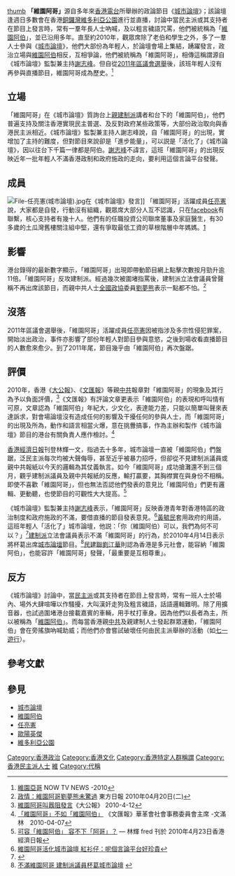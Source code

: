 [[文件:Brothers_of_Victoria_Park.jpg|thumb]]
'''「維園阿哥」'''源自多年來[[香港電台|香港電台]]所舉辦的政論節目《[[城市論壇|城市論壇]]》；該論壇逢週日多數會在香港[[銅鑼灣|銅鑼灣]][[維多利亞公園|維多利亞公園]]進行並直播，討論中當民主派或其支持者在節目上發言時，常有一羣年長人士吶喊，及以粗言穢語咒罵，他們被統稱為「[[維園阿伯|維園阿伯]]」，並已沿用多年。直至約2010年，觀眾席除了老伯和學生之外，多了一羣人士參與《[[城市論壇|城市論壇]]》，他們大部份為年輕人，於論壇會場上集結，踴躍發言，政治立場與[[維園阿伯|維園阿伯]]相反，互相爭論，他們被統稱為「維園阿哥」，相傳這稱謂源自《城市論壇》監製兼主持[[謝志峰|謝志峰]]。但自從[[2011年區議會選舉|2011年區議會選舉]]後，該班年輕人沒有再參與直播節目，維園阿哥成為歷史。<ref>[http://www.youtube.com/watch?v=OHo605y_OQg 維園亞哥] {{Wayback|url=http://www.youtube.com/watch?v=OHo605y_OQg |date=20160414064557 }}NOW TV NEWS -2010</ref>

==立場==
「維園阿哥」在《城市論壇》質詢台上[[親建制派|親建制派]]講者和台下的「維園阿伯」，他們普遍支持及關注香港實現民主普選、及反對政府某些政策等，大部份政治取向與香港民主派相近。《城市論壇》監製兼主持人謝志峰說，自「維園阿哥」的出現，實增加了主持的難度，但對節目來說卻是「進步能量」，可以説是「活化了」《城市論壇》，因以往台下千篇一律都是阿伯。[[謝志峰|謝志峰]]不諱言，這班「維園阿哥」的出現反映近年一批年輕人不滿香港政制和政府施政的走向，要利用這個言論平台發聲。

==成員==
[[File:File-任亮憲(城市論壇).jpg|thumb]]在《城市論壇》發言]]
「維園阿哥」活躍成員[[任亮憲|任亮憲]]說，大家都是自發，行動沒有組織，觀眾席大部分人互不認識，只在[[facebook|facebook]]有聯繫，核心支持者有幾十人。他們有的任職投資公司聯席董事及家庭醫生，有30多歲的土瓜灣舊樓關注組中堅，還有爭取最低工資的草根階層中年媽媽。[https://web.archive.org/web/20100428221405/http://www2.news.sina.com.hk/cgi-bin/nw/show.cgi/2/1/1/1498625/1.html]

==影響==
港台錄得的最新數字顯示，「維園阿哥」出現即帶動節目網上點擊次數按月勁升逾11倍。「維園阿哥」反攻建制派。經過幾次被圍堵指罵後，建制派立法會議員曾聲稱不再出席該節目，而親中共人士[[全國政協|全國政協]]委員[[刘梦熊_(香港)|劉夢熊]]表示一點都不怕。<ref>[http://orientaldaily.on.cc/cnt/news/20100420/00176_094.html 政情：維園阿哥劉夢熊未驚過] {{Wayback|url=http://orientaldaily.on.cc/cnt/news/20100420/00176_094.html |date=20100423033745 }} 東方日報 2010年04月20日(二)</ref>

==沒落==
2011年區議會選舉後，「維園阿哥」活躍成員[[任亮憲|任亮憲]]因被指涉及多宗性侵犯罪案，開始淡出政治，事件亦影響了部份年輕人對節目參與意慾，之後到場收看直播節目的人數愈來愈少。到了2011年尾，節目幾乎由「維園阿伯」再次盤踞。

==評價==
2010年，香港《[[大公報|大公報]]》、《[[文匯報_(香港)|文匯報]]》等親[[中共|中共]]報章對「維園阿哥」的現象及其行為予以負面評價，<ref>[http://www.takungpao.com/news/10/04/12/GW-1242131.htm 維園阿哥叫囂阻發言]{{dead link|date=2018年4月 |bot=InternetArchiveBot |fix-attempted=yes }}《大公報》 2010-4-12</ref>《文匯報》有評論文章更表示「維園阿伯」的表現和呼叫情有可原，文章認為「維園阿伯」年紀大，少文化，表達能力差，只能以簡單叫聲來表達訴求，對會場論壇沒有造成任何的影響及干擾任何的參與人士，而「維園阿哥」的出現及所為，動作和語言相當火爆，意在挑釁搞事，作為主辦和製作《城市論壇》節目的港台有關負責人應作檢討。<ref>[http://paper.wenweipo.com/2010/04/07/PL1004070003.htm 「維園阿哥」不如「維園阿伯」] {{Wayback|url=http://paper.wenweipo.com/2010/04/07/PL1004070003.htm |date=20100410211140 }}《文匯報》華革會社會事務委員會主席 -文滿林　2010-04-07</ref><!-- 然而過往多年「維園阿伯」詛咒甚至隅然肢體碰撞[[民主派_(香港)|民主派]]人士之言行，這些親共報章卻不作評論。-->

[[香港經濟日報|香港經濟日報]]刊登林輝一文，指過去十多年，城市論壇一直被「維園阿伯」們盤踞，泛民主派每次均被大聲侮辱，甚至近乎被暴力招呼，但卻從不見建制派議員或親中共報紙以今天的邏輯為其仗義執言。如今「維園阿哥」成功搶灘還不到三個月，觀乎建制派議員及親中共報紙的反應，輸打贏要，其胸襟實在與身份不相稱。即使不喜歡「維園阿哥」，但也無法否認他們發表的意見比「維園阿伯」們更有邏輯、更動聽，也使節目的可觀性大大提高。<ref>[http://www.inmediahk.net/node/1006773 可容「維園阿伯」 容不下「阿哥」？] {{Wayback|url=http://www.inmediahk.net/node/1006773 |date=20100616062558 }} — 林輝 fred 刊於 2010年4月23日香港經濟日報</ref>

《城市論壇》監製兼主持[[謝志峰|謝志峰]]表示，「維園阿哥」反映香港青年對香港特區的政治制度和政府施政的不滿，要借直播的節目發表意見。<ref>[http://hk.apple.nextmedia.com/template/apple/art_main.php?iss_id=20100326&sec_id=4104&subsec=11867&art_id=13863353 維園阿哥活化城市論壇 紅衫仔：呢個言論平台好珍貴]</ref>[[黃毓民|黃毓民]]套用政府的用語，這班年輕人「活化了」城市論壇，他説：「你（維園阿伯）可以，我們為何不可以？」<ref name="明報">{{Cite web |url=http://news.sina.com.hk/cgi-bin/nw/show.cgi/2/1/1/1480395/1.html |title=維園「阿哥阿伯」罵戰 |access-date=2010-04-05 |archive-url=https://web.archive.org/web/20100408195605/http://news.sina.com.hk/cgi-bin/nw/show.cgi/2/1/1/1480395/1.html |archive-date=2010-04-08 |dead-url=yes }}</ref>[[建制派_(香港)|建制派]]立法會議員表示不滿「維園阿哥」的行為，於2010年4月14日表示將杯葛出席[[城市論壇|城市論壇]]節目。<ref>[http://hk.news.yahoo.com/article/100414/4/hi9w.html 不滿維園阿哥 建制派議員杯葛城市論壇] {{webarchive|url=https://web.archive.org/web/20100418222723/http://hk.news.yahoo.com/article/100414/4/hi9w.html |date=2010-04-18 }}</ref>[[民建聯|民建聯]][[劉江華|劉江華]]則認為香港是多元社會，能容納「維園阿伯」，也能容許「維園阿哥」發聲，「最重要是互相尊重」。

==反方==
{{seealso|維園阿伯}}
《城市論壇》討論中，當[[民主派_(香港)|民主派]]或其支持者在節目上發言時，常有一班人士於場內、場外大肆喧嘩以作騷擾，大叫漢奸走狗及粗言穢語，話語邏輯難明。除了用擴音器，也試過圍堵港台接載嘉賓的車輛，用手杖打車身。因為他們以長者為主，所以被稱為「[[維園阿伯|維園阿伯]]」。而每當香港親[[中共|中共]]及親建制人士發起群眾運動，「維園阿伯」會在旁搖旗吶喊助威；而他們亦會嘗試破壞任何由民主派舉辦的活動（如[[七一遊行|七一遊行]]）。

==參考文獻==
<div class="references-small">
<references></references>
</div>

==參見==
*[[城市論壇|城市論壇]]
*[[維園阿伯|維園阿伯]]
*[[任亮憲|任亮憲]]
*[[歐陽英傑|歐陽英傑]]
*[[維多利亞公園|維多利亞公園]]

[[Category:香港政治|Category:香港政治]]
[[Category:香港文化|Category:香港文化]]
[[Category:香港特定人群稱謂|Category:香港特定人群稱謂]]
[[Category:香港民主派人士|Category:香港民主派人士]]
[[Category:維多利亞公園_(香港)|維]]
[[Category:代稱|Category:代稱]]